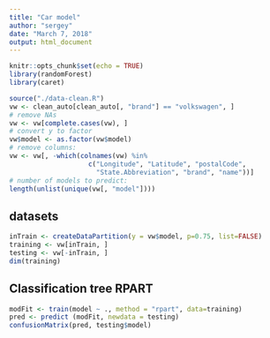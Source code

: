 ```yaml
---
title: "Car model"
author: "sergey"
date: "March 7, 2018"
output: html_document
---
```


```r
knitr::opts_chunk$set(echo = TRUE)
library(randomForest)
library(caret)
```

```r
source("./data-clean.R")
vw <- clean_auto[clean_auto[, "brand"] == "volkswagen", ]
# remove NAs
vw <- vw[complete.cases(vw), ]
# convert y to factor
vw$model <- as.factor(vw$model)
# remove columns:
vw <- vw[, -which(colnames(vw) %in% 
                    c("Longitude", "Latitude", "postalCode", 
                      "State.Abbreviation", "brand", "name"))]
# number of models to predict:
length(unlist(unique(vw[, "model"])))
```
## datasets
``` r
inTrain <- createDataPartition(y = vw$model, p=0.75, list=FALSE)
training <- vw[inTrain, ]
testing <- vw[-inTrain, ]
dim(training)
```

## Classification tree RPART 
``` r
modFit <- train(model ~ ., method = "rpart", data=training)
pred <- predict (modFit, newdata = testing)
confusionMatrix(pred, testing$model)
```